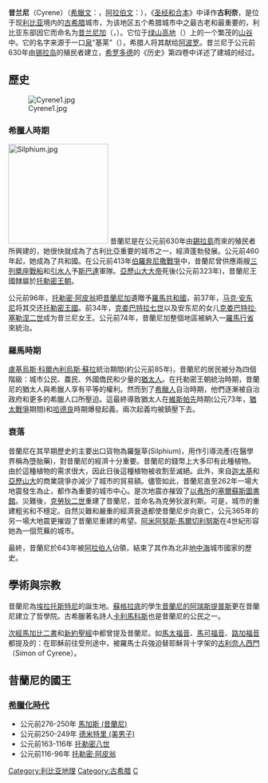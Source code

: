 {{unreferenced|time=2012-4-9}} 
{{世界遗产概要表
|zh_name = 昔蘭尼考古遺址
|site_img = File:Cyrene8.jpg
|site_img_capt = 昔蘭尼遺址
|site_img_width =350px
|en_name = Archaeological Site of Cyrene
|fr_name = Site archéologique de Cyrène
| country = {{LBY}}
|Region =阿拉伯国家
|area = 
|criterion_c =(2)(3)(6)
|ID = 190
|rg_year =1987年 
|Danger_year =
|ex_rg_year =
|iucn = 
|remarks =
|org_url = http://whc.unesco.org/en/list/190
|map_img =
|map_img_width = 
|locator_x =
|locator_y = 
|Coor = 
}}
{{Location map
 |Libya
 |label=昔蘭尼
 |lon_dir=E
 |lat_dir=N
 |lat_deg=32|lat_min=49
 |lon_deg=21|lon_min=51
 |width=250
 |caption=昔蘭尼的位置
}}
'''昔兰尼'''（Cyrene）（[[希臘文|希臘文]]：{{lang|el|Κυρήνη}}，[[阿拉伯文|阿拉伯文]]：{{rtl-lang|ar|شحات}}），《[[和合本聖經|圣经和合本]]》中译作'''古利奈'''，是位于现[[利比亚|利比亚]]境内的[[古希腊|古希腊]]城市，为该地区五个希腊城市中之最古老和最重要的，利比亚东部因它而命名为[[昔兰尼加|昔兰尼加]]（{{lang|el|Κυρηναϊκή}}，{{rtl-lang|ar|برقه}}）。它位于[[綠山省_(利比亚)|绿山高地]]（{{rtl-lang|ar|الجبل الأخضر}}）上的一个繁茂的[[山谷|山谷]]中。它的名字来源于一口[[泉|泉]]“基莱”（{{lang|el|Κύρη}}），希腊人将其献给[[阿波罗|阿波罗]]。昔兰尼于公元前630年由[[锡拉岛|锡拉岛]]的殖民者建立，[[希罗多德|希罗多德]]的《历史》第四卷中详述了建城的经过。

== 歷史 ==
[[File:Cyrene1.jpg|left]]

=== 希臘人時期 ===
[[File:Silphium.jpg|200px]]
昔蘭尼是在公元前630年由[[錫拉島|錫拉島]]而來的殖民者所興建的，她很快就成為了古利比亞重要的城市之一，經濟蓬勃發展。公元前460年起，她成為了共和國。在公元前413年[[伯羅奔尼撒戰爭|伯羅奔尼撒戰爭]]中，昔蘭尼曾供應兩艘[[三列槳座戰船|三列槳座戰船]]和[[引水人|引水人]]予[[斯巴達|斯巴達]]軍隊。[[亞歷山大大帝|亞歷山大大帝]]死後(公元前323年)，昔蘭尼王國隸屬於[[托勒密王朝|托勒密王朝]]。

公元前96年，[[托勒密·阿皮翁|托勒密·阿皮翁]]把[[昔蘭尼加|昔蘭尼加]]遺贈予[[罗马共和国|羅馬共和國]]，前37年，[[马克·安东尼|马克·安东尼]]将其交还[[托勒密王國|托勒密王國]]。前34年，[[克娄巴特拉七世|克娄巴特拉七世]]以及安东尼的女儿[[克娄巴特拉·塞勒涅二世|克娄巴特拉·塞勒涅二世]]成为昔兰尼女王。公元前74年，昔蘭尼加整個地區被納入一[[羅馬行省|羅馬行省]]來統治。

=== 羅馬時期 ===
[[盧基烏斯·科爾內利烏斯·蘇拉|盧基烏斯·科爾內利烏斯·蘇拉]]統治期間(約公元前85年)，昔蘭尼的居民被分為四個階級：城市公民、農民、外國僑民和少量的[[猶太人|猶太人]]。在托勒密王朝統治時期，昔蘭尼的猶太人與希臘人享有平等的權利。然而到了[[希臘人|希臘人]]自治時期，他們逐漸被自治政府和更多的希臘人口所壓迫。這最終導致猶太人在[[維斯帕先|維斯帕先]]時期(公元73年，[[猶太戰爭|猶太戰爭]]期間)和[[哈德良|哈德良]]時期爆發起義。兩次起義均被鎮壓下去。

=== 衰落 ===
昔蘭尼在其早期歷史的主要出口貨物為羅盤草(Silphium)，用作引導流產(在醫學界稱為墮胎藥)，對昔蘭尼的經濟十分重要。昔蘭尼的錢幣上大多印有此種植物。由於這種植物的需求很大，因此日後這種植物被收割至滅絕。此外，來自[[迦太基|迦太基]]和[[亞歷山大|亞歷山大]]的商業競爭亦減少了城市的貿易額。儘管如此，昔蘭尼直至262年一場大地震發生為止，都作為重要的城市中心。是次地震亦摧毀了[[以弗所|以弗所]]的[[塞爾蘇斯圖書館|塞爾蘇斯圖書館]]。災難後，[[克勞狄二世|克勞狄二世]]重建了昔蘭尼，並命名為克勞狄波利斯。可是，城市的重建粗劣和不穩定。自然災難和嚴重的經濟衰退都使昔蘭尼步向衰亡，公元365年的另一場大地震更摧毀了昔蘭尼重建的希望。[[阿米阿努斯·馬爾切利努斯|阿米阿努斯·馬爾切利努斯]]在4世紀形容她為一個荒蕪的城市。

最終，昔蘭尼於643年被[[阿拉伯人|阿拉伯人]]佔領，結束了其作為北非[[地中海|地中海]]城市國家的歷史。

== 學術與宗教 ==
昔蘭尼為[[埃拉托斯特尼|埃拉托斯特尼]]的誕生地。[[蘇格拉底|蘇格拉底]]的學生[[昔蘭尼的阿瑞斯提普斯|昔蘭尼的阿瑞斯提普斯]]更在昔蘭尼建立了哲學院。古希臘著名詩人[[卡利馬科斯|卡利馬科斯]]也是昔蘭尼的公民之一。

[[次經|次經]][[馬加比二書|馬加比二書]]和[[新約聖經|新約聖經]]中都曾提及昔蘭尼。如[[馬太福音|馬太福音]]、[[馬可福音|馬可福音]]、[[路加福音|路加福音]]都提及的：在耶穌前往受刑途中，被羅馬士兵強迫替耶穌背十字架的[[古利奈人西門|古利奈人西門]]（Simon of Cyrene）。

== 昔蘭尼的國王 ==
=== [[希臘化時代|希臘化時代]] ===
* 公元前276-250年 [[馬加斯_(昔蘭尼)|馬加斯 (昔蘭尼)]]
* 公元前250-249年 [[德米特里_(美男子)|德米特里 (美男子)]]
* 公元前163-116年 [[托勒密八世|托勒密八世]] 
* 公元前116-96年 [[托勒密·阿皮翁|托勒密·阿皮翁]]

{{古希臘數學}}

[[Category:利比亚地理|Category:利比亚地理]]
[[Category:古希腊|Category:古希腊]]
[[Category:利比亞世界遺產|C]]
